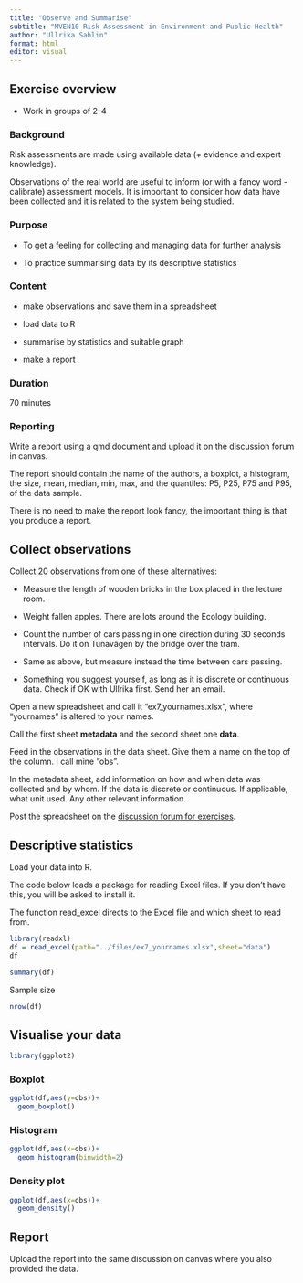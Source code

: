 ```yaml
---
title: "Observe and Summarise"
subtitle: "MVEN10 Risk Assessment in Environment and Public Health"
author: "Ullrika Sahlin"
format: html
editor: visual
---
```


## Exercise overview

-   Work in groups of 2-4

### Background

Risk assessments are made using available data (+ evidence and expert knowledge).

Observations of the real world are useful to inform (or with a fancy word - calibrate) assessment models. It is important to consider how data have been collected and it is related to the system being studied.

### Purpose

-   To get a feeling for collecting and managing data for further analysis

-   To practice summarising data by its descriptive statistics

### Content

-   make observations and save them in a spreadsheet

-   load data to R

-   summarise by statistics and suitable graph

-   make a report

### Duration

70 minutes

### Reporting

Write a report using a qmd document and upload it on the discussion forum in canvas.

The report should contain the name of the authors, a boxplot, a histogram, the size, mean, median, min, max, and the quantiles: P5, P25, P75 and P95, of the data sample.

There is no need to make the report look fancy, the important thing is that you produce a report.

## Collect observations

Collect 20 observations from one of these alternatives:

-   Measure the length of wooden bricks in the box placed in the lecture room.

-   Weight fallen apples. There are lots around the Ecology building.

-   Count the number of cars passing in one direction during 30 seconds intervals. Do it on Tunavägen by the bridge over the tram.

-   Same as above, but measure instead the time between cars passing.

-   Something you suggest yourself, as long as it is discrete or continuous data. Check if OK with Ullrika first. Send her an email.

Open a new spreadsheet and call it "ex7_yournames.xlsx", where "yournames" is altered to your names.

Call the first sheet **metadata** and the second sheet one **data**.

Feed in the observations in the data sheet. Give them a name on the top of the column. I call mine "obs".

In the metadata sheet, add information on how and when data was collected and by whom. If the data is discrete or continuous. If applicable, what unit used. Any other relevant information.

Post the spreadsheet on the [discussion forum for exercises](https://canvas.education.lu.se/courses/23481/discussion_topics/331809).

## Descriptive statistics

Load your data into R.

The code below loads a package for reading Excel files. If you don't have this, you will be asked to install it.

The function read_excel directs to the Excel file and which sheet to read from.

```r
library(readxl)
df = read_excel(path="../files/ex7_yournames.xlsx",sheet="data")
df
```

```r
summary(df)
```

Sample size

```r
nrow(df)
```

## Visualise your data

```r
library(ggplot2)
```

### Boxplot

```r

ggplot(df,aes(y=obs))+
  geom_boxplot()
```

### Histogram

```r

ggplot(df,aes(x=obs))+
  geom_histogram(binwidth=2)
```

### Density plot

```r

ggplot(df,aes(x=obs))+
  geom_density()
```

## Report

Upload the report into the same discussion on canvas where you also provided the data.
